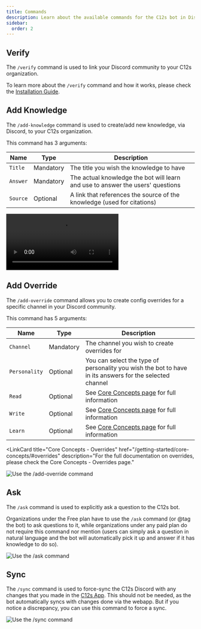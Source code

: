 ```yaml
---
title: Commands
description: Learn about the available commands for the C12s bot in Discord.
sidebar:
  order: 2
---
```




## Verify

The `/verify` command is used to link your Discord community to your C12s organization.

To learn more about the `/verify` command and how it works, please check the [Installation Guide](/platforms/discord/install/).

## Add Knowledge

The `/add-knowledge` command is used to create/add new knowledge, via Discord, to your C12s organization.

This command has 3 arguments:

| Name | Type | Description |
| ---- | ----------- | ----------- |
| `Title` | Mandatory | The title you wish the knowledge to have |
| `Answer` | Mandatory | The actual knowledge the bot will learn and use to answer the users' questions |
| `Source` | Optional | A link that references the source of the knowledge (used for citations) |

<Video
  src={AddKnowledgeVideo}
  title='Adding a Knowledge Entry to the Knowledge Base Via Discord'
  autoPlay
  loop
  controls
/>

## Add Override

The `/add-override` command allows you to create config overrides for a specific channel in your Discord community.

This command has 5 arguments:

| Name | Type | Description |
| ---- | ----------- | ----------- |
| `Channel` | Mandatory | The channel you wish to create overrides for |
| `Personality` | Optional | You can select the type of personality you wish the bot to have in its answers for the selected channel |
| `Read` | Optional | See [Core Concepts page](/getting-started/core-concepts/#agent) for full information |
| `Write` | Optional | See [Core Concepts page](/getting-started/core-concepts/#agent) for full information |
| `Learn` | Optional | See [Core Concepts page](/getting-started/core-concepts/#agent) for full information |

<LinkCard
    title="Core Concepts - Overrides"
    href="/getting-started/core-concepts/#overrides"
    description="For the full documentation on overrides, please check the Core Concepts - Overrides page."
>
</LinkCard>

![Use the /add-override command](src/assets/screenshots/platforms/discord/add-override.gif)

## Ask

The `/ask` command is used to explicitly ask a question to the C12s bot.

<Badge text="Note" variant="tip" /> Organizations under the Free plan have to use the `/ask` command (or @tag the bot) to ask questions to it, while organizations under any paid plan do not require this command nor mention (users can simply ask a question in natural language and the bot will automatically pick it up and answer if it has knowledge to do so).

![Use the /ask command](src/assets/screenshots/platforms/discord/ask.gif)

## Sync

The `/sync` command is used to force-sync the C12s Discord with any changes that you made in the [C12s App](https://app.c12s.ai?r=docs).
This should not be needed, as the bot automatically syncs with changes done via the webapp. But if you notice a discrepancy, you can use this command to force a sync.

![Use the /sync command](src/assets/screenshots/platforms/discord/sync.gif)

